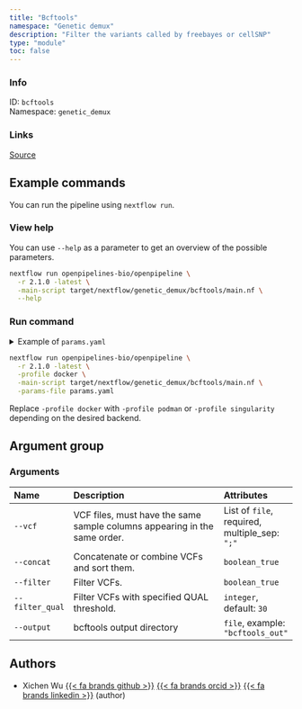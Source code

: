 ```yaml
---
title: "Bcftools"
namespace: "Genetic demux"
description: "Filter the variants called by freebayes or cellSNP"
type: "module"
toc: false
---
```


::: {.column-margin}

### Info

ID: `bcftools`  
Namespace: `genetic_demux`

### Links
[Source](https://github.com/openpipelines-bio/openpipeline/blob/2.1.0/src/genetic_demux/bcftools/config.vsh.yaml){.btn-action .btn-sm .btn-info .btn role="button"}

:::



## Example commands

You can run the pipeline using `nextflow run`.

### View help

You can use `--help` as a parameter to get an overview of the possible parameters.

```bash
nextflow run openpipelines-bio/openpipeline \
  -r 2.1.0 -latest \
  -main-script target/nextflow/genetic_demux/bcftools/main.nf \
  --help
```

### Run command

<details>
<summary>Example of `params.yaml`</summary>
```yaml
# Arguments
vcf: # please fill in - example: ["path/to/file"]
concat: false
filter: false
filter_qual: 30
# output: "$id.$key.output"

# Nextflow input-output arguments
publish_dir: # please fill in - example: "output/"
# param_list: "my_params.yaml"
```
</details>

```bash
nextflow run openpipelines-bio/openpipeline \
  -r 2.1.0 -latest \
  -profile docker \
  -main-script target/nextflow/genetic_demux/bcftools/main.nf \
  -params-file params.yaml
```

:::{.callout-note}
Replace `-profile docker` with `-profile podman` or `-profile singularity` depending on the desired backend.
:::

## Argument group

### Arguments

|Name            |Description                                                               |Attributes                                    |
|:----------|:--------------------------------------------------|:--------------------|
|`--vcf`         |VCF files, must have the same sample columns appearing in the same order. |List of `file`, required, multiple_sep: `";"` |
|`--concat`      |Concatenate or combine VCFs and sort them.                                |`boolean_true`                                |
|`--filter`      |Filter VCFs.                                                              |`boolean_true`                                |
|`--filter_qual` |Filter VCFs with specified QUAL threshold.                                |`integer`, default: `30`                      |
|`--output`      |bcftools output directory                                                 |`file`, example: `"bcftools_out"`             |

## Authors


  * Xichen Wu [{{< fa brands github >}}](https://github.com/wxicu) [{{< fa brands orcid >}}](https://orcid.org/0009-0008-2168-4508) [{{< fa brands linkedin >}}](https://linkedin.com/in/xichen-wu) (author)

